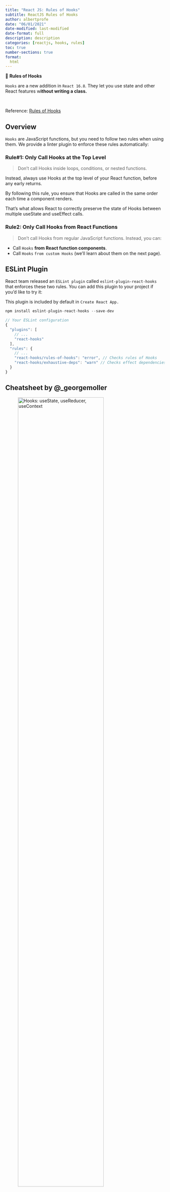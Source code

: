 ```yaml
---
title: "React JS: Rules of Hooks"
subtitle: ReactJS Rules of Hooks
author: albertprofe
date: "06/01/2021"
date-modified: last-modified
date-format: full
description: description
categories: [reactjs, hooks, rules]
toc: true
number-sections: true
format:
  html
---
```


::: {.summary}

📘 **Rules of Hooks**

`Hooks` are a new addition in `React 16.8`. They let you use state and other React features w**ithout writing a class.**


:::

</br>

Reference: [Rules of Hooks](https://legacy.reactjs.org/docs/hooks-rules.html){.external}

## Overview

`Hooks` are JavaScript functions, but you need to follow two rules when using them. We provide a linter plugin to enforce these rules automatically:


### Rule#1: Only Call Hooks at the Top Level

> Don’t call Hooks inside loops, conditions, or nested functions. 

Instead, always use Hooks at the top level of your React function, before any early returns.

By following this rule, you ensure that Hooks are called in the same order each time a component renders. 

That’s what allows React to correctly preserve the state of Hooks between multiple useState and useEffect calls.

### Rule2: Only Call Hooks from React Functions

> Don’t call Hooks from regular JavaScript functions. Instead, you can:

- Call `Hooks` **from React function components**.
- Call `Hooks` `from custom Hooks` (we’ll learn about them on the next page).


## ESLint Plugin

React team released an `ESLint plugin` called `eslint-plugin-react-hooks` that enforces these two rules. You can add this plugin to your project if you’d like to try it:

This plugin is included by default in `Create React App.`

```js
npm install eslint-plugin-react-hooks --save-dev
```

```js
// Your ESLint configuration
{
  "plugins": [
    // ...
    "react-hooks"
  ],
  "rules": {
    // ...
    "react-hooks/rules-of-hooks": "error", // Checks rules of Hooks
    "react-hooks/exhaustive-deps": "warn" // Checks effect dependencies
  }
}
```

## Cheatsheet by @_georgemoller

![Hooks: useState, useReducer, useContext ](/images/reactjs/IMG_0931.JPG){width=80%}

![Hooks: useEffect, useLayoutEffect](/images/reactjs/IMG_0932.JPG){width=80%}

![Hooks: useInsertionEffect, useSyncExternalStore](/images/reactjs/IMG_0933.JPG){width=80%}

![Hooks: useCallback, useMemo](/images/reactjs/IMG_0934.JPG){width=80%}

![Hooks: useRef, useImperativeHandle](/images/reactjs/IMG_0935.JPG){width=80%}

![Hooks: useId, useDebugValue](/images/reactjs/IMG_0936.JPG){width=80%}

![Hooks: useEvents, useDeferredValue, useTransition](/images/reactjs/IMG_0937.JPG){width=80%}



<!--- navLinks -->
<br><br>
<div class=row>
<br>
<div class='column left previous'>
<br>
[{{< fa solid arrow-left >}} React JS ES6: spread operator](/reactjs/reactjs-es6-spread.qmd)
<br>
</div>
<br>
<div class='column center'>
<br>
[{{< fa solid arrow-up >}} top](#top)
<br>
</div>
<br>
<div class='column right next'>
<br>
[ReactJS: useState  {{< fa solid arrow-right >}}](/reactjs/reactjs-hook-state.qmd)
<br>
</div>
<br>
</div>
